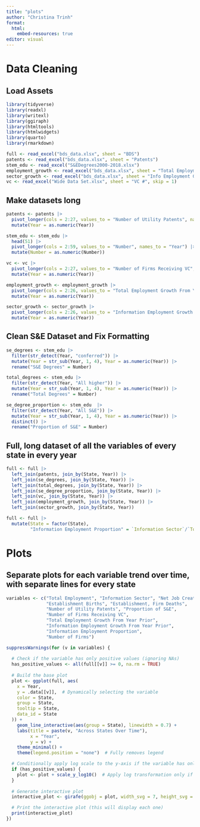 ---
title: "plots"
author: "Christina Trinh"
format: 
  html:
    embed-resources: true
editor: visual
---

# Data Cleaning

## Load Assets

```{r}
library(tidyverse)
library(readxl)
library(writexl)
library(ggiraph)
library(htmltools)
library(htmlwidgets)
library(quarto)
library(rmarkdown)

full <- read_excel("bds_data.xlsx", sheet = "BDS")
patents <- read_excel("bds_data.xlsx", sheet = "Patents")
stem_edu <- read_excel("S&EDegrees2000-2018.xlsx")
employment_growth <- read_excel("bds_data.xlsx", sheet = "Total Employment Growth")
sector_growth <- read_excel("bds_data.xlsx", sheet = "Info Employment Growth")
vc <- read_excel("Wide Data Set.xlsx", sheet = "VC #", skip = 1)
```

## Make datasets long

```{r}
patents <- patents |>
  pivot_longer(cols = 2:27, values_to = "Number of Utility Patents", names_to = "Year") |>
  mutate(Year = as.numeric(Year))

stem_edu <- stem_edu |>
  head(51) |>
  pivot_longer(cols = 2:59, values_to = "Number", names_to = "Year") |>
  mutate(Number = as.numeric(Number))

vc <- vc |>
  pivot_longer(cols = 2:27, values_to = "Number of Firms Receiving VC", names_to = "Year") |>
  mutate(Year = as.numeric(Year))

employment_growth <- employment_growth |>
  pivot_longer(cols = 2:26, values_to = "Total Employment Growth From Year Prior", names_to = "Year") |>
  mutate(Year = as.numeric(Year))

sector_growth <- sector_growth |>
  pivot_longer(cols = 2:26, values_to = "Information Employment Growth From Year Prior", names_to = "Year") |>
  mutate(Year = as.numeric(Year))
```

## Clean S&E Dataset and Fix Formatting

```{r}
se_degrees <- stem_edu |>
  filter(str_detect(Year, "conferred")) |>
  mutate(Year = str_sub(Year, 1, 4), Year = as.numeric(Year)) |>
  rename("S&E Degrees" = Number)

total_degrees <- stem_edu |>
  filter(str_detect(Year, "All higher")) |>
  mutate(Year = str_sub(Year, 1, 4), Year = as.numeric(Year)) |>
  rename("Total Degrees" = Number)

se_degree_proportion <- stem_edu  |>
  filter(str_detect(Year, "All S&E")) |>
  mutate(Year = str_sub(Year, 1, 4), Year = as.numeric(Year)) |>
  distinct() |>
  rename("Proportion of S&E" = Number)
```

## Full, long dataset of all the variables of every state in every year

```{r}
full <- full |>
  left_join(patents, join_by(State, Year)) |>
  left_join(se_degrees, join_by(State, Year)) |>
  left_join(total_degrees, join_by(State, Year)) |>
  left_join(se_degree_proportion, join_by(State, Year)) |>
  left_join(vc, join_by(State, Year)) |>
  left_join(employment_growth, join_by(State, Year)) |>
  left_join(sector_growth, join_by(State, Year))

full <- full |>
  mutate(State = factor(State),
         "Information Employment Proportion" = `Information Sector`/`Total Employment`)
```

# Plots

## Separate plots for each variable trend over time, with separate lines for every state

```{r}

variables <- c("Total Employment", "Information Sector", "Net Job Creation", 
               "Establishment Births", "Establishment, Firm Deaths", 
               "Number of Utility Patents", "Proportion of S&E", 
               "Number of Firms Receiving VC",
               "Total Employment Growth From Year Prior",
               "Information Employment Growth From Year Prior",
               "Information Employment Proportion",
               "Number of Firms")

```

```{r}
suppressWarnings(for (v in variables) {
  
  # Check if the variable has only positive values (ignoring NAs)
  has_positive_values <- all(full[[v]] >= 0, na.rm = TRUE)
  
  # Build the base plot
  plot <- ggplot(full, aes(
    x = Year,
    y = .data[[v]],  # Dynamically selecting the variable
    color = State,
    group = State,
    tooltip = State,
    data_id = State
  )) +
    geom_line_interactive(aes(group = State), linewidth = 0.7) + 
    labs(title = paste(v, "Across States Over Time"),
         x = "Year",
         y = v) +
    theme_minimal() +
    theme(legend.position = "none")  # Fully removes legend

  # Conditionally apply log scale to the y-axis if the variable has only positive values
  if (has_positive_values) {
    plot <- plot + scale_y_log10()  # Apply log transformation only if all values are positive
  }
  
  # Generate interactive plot
  interactive_plot <- girafe(ggobj = plot, width_svg = 7, height_svg = 4)

  # Print the interactive plot (this will display each one)
  print(interactive_plot)
})

```
